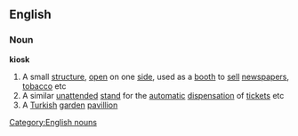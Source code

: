 ==English==
===Noun===
'''kiosk'''
{{wikipedia}}
#A small [[structure]], [[open]] on one [[side]], used as a [[booth]] to [[sell]] [[newspaper]]s, [[tobacco]] etc
#A similar [[unattended]] [[stand]] for the [[automatic]] [[dispensation]] of [[ticket]]s etc
#A [[Turkish]] [[garden]] [[pavillion]]
[[Category:English nouns]]